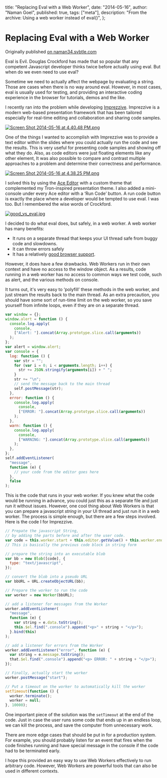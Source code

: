   title: "Replacing Eval with a Web Worker",
  date: "2014-05-16",
  author: "Naman Goel",
  published: true,
  tags: ["meta"],
  description: "From the archive: Using a web worker instead of eval()",
};

# Replacing Eval with a Web Worker

Originally published [on naman34.svbtle.com](https://naman34.svbtle.com/replacing-eval-with-a-web-worker)

Eval is Evil. Douglas Crockford has made that so popular that any competent Javascript developer thinks twice before actually using eval. But when do we even need to use eval?

Sometime we need to actually affect the webpage by evaluating a string. Those are cases when there is no way around eval. However, in most cases, eval is usually used for testing, and providing an interactive coding experience in the browser for tutorials, demos and the like.

I recently ran into the problem while developing [Imprezzive](http://scribbler-prelaunch-9084.onmodulus.net). Imprezzive is a modern web-based presentation framework that has been tailored especially for real-time editing and collaboration and sharing code samples.

[![Screen Shot 2014-05-16 at 4.40.48 PM.png](https://svbtleusercontent.com/jrrtyhyjsw4dza_small.png)](https://svbtleusercontent.com/jrrtyhyjsw4dza.png)

One of the things I wanted to accomplish with Imprezzive was to provide a text editor within the slides where you could actually run the code and see the results. This is very useful for presenting code samples and showing off what they do. Also, as code editors were just floating elements like any other element, It was also possible to compare and contrast multiple approaches to a problem and determine their correctness and performance.

[![Screen Shot 2014-05-16 at 4.38.25 PM.png](https://svbtleusercontent.com/bqdcncvzs9ctlg_small.png)](https://svbtleusercontent.com/bqdcncvzs9ctlg.png)

I solved this by using the [Ace Editor](http://ace.c9.io/) with a custom theme that complemented my Tron-inspired presentation theme. I also added a mini-console under every Ace editor with a ‘Run Code’ button. A run code button is exactly the place where a developer would be tempted to use eval. I was too. But I remembered the wise words of Crockford.

[![good_vs_eval.jpg](https://svbtleusercontent.com/f9imayjtiyhq5a_small.jpg)](https://svbtleusercontent.com/f9imayjtiyhq5a.jpg)

I decided to do what eval does, but safely, in a web worker. A web worker has many benefits:

- It runs on a separate thread that keeps your UI thread safe from buggy code and slowdowns.
- It can throw errors safely
- It has a relatively [good browser support](http://caniuse.com/#search=web%20workers).

However, it does have a few drawbacks. Web Workers run in their own context and have no access to the window object. As a results, code running in a web worker has no access to common ways we test code, such as alert, and the various methods on console.

It turns out, it's very easy to ‘polyfill’ these methods in the web worker, and just stream the results back to the main thread. As an extra precaution, you should have some sort of run-time limit on the web worker, so you save yourself from infinite loops, even if they are on a separate thread.

```js
var window = {};
window.alert = function () {
  console.log.apply(
    console,
    ["Alert: "].concat(Array.prototype.slice.call(arguments))
  );
};
var alert = window.alert;
var console = {
  log: function () {
    var str = "";
    for (var i = 0; i < arguments.length; i++) {
      str += JSON.stringify(arguments[i]) + " ";
    }
    str += "\n";
    // send the message back to the main thread
    self.postMessage(str);
  },
  error: function () {
    console.log.apply(
      console,
      ["ERROR: "].concat(Array.prototype.slice.call(arguments))
    );
  },
  warn: function () {
    console.log.apply(
      console,
      ["WARNING: "].concat(Array.prototype.slice.call(arguments))
    );
  },
};
self.addEventListener(
  "message",
  function (e) {
    // your code from the editor goes here
  },
  false
);
```

This is the code that runs in your web worker. If you knew what the code would be running in advance, you could just this as a separate file and just run it without issues. However, one cool thing about Web Workers is that you can prepare a javascript _string_ in your UI thread and just run it in a web worker. The process is simple enough, but there are a few steps involved. Here is the code I for Imprezzive.

```js
// Prepate the javascript String,
// by adding the parts before and after the user code.
var code = this.worker.start + this.editor.getValue() + this.worker.end;
// This is basically the previous code block in string form

// prepare the string into an executable blob
var bb = new Blob([code], {
  type: "text/javascript",
});

// convert the blob into a pseudo URL
var bbURL = URL.createObjectURL(bb);

// Prepare the worker to run the code
var worker = new Worker(bbURL);

// add a listener for messages from the Worker
worker.addEventListener(
  "message",
  function (e) {
    var string = e.data.toString();
    this.$el.find(".console").append("<p>" + string + "</p>");
  }.bind(this)
);

// add a listener for errors from the Worker
worker.addEventListener("error", function (e) {
  var string = e.message.toString();
  that.$el.find(".console").append("<p> ERROR: " + string + "</p>");
});

// Finally, actually start the worker
worker.postMessage("start");

// Put a timeout on the worker to automatically kill the worker
setTimeout(function () {
  worker.terminate();
  worker = null;
}, 10000);
```

One important piece of the solution was the `setTimeout` at the end of the code. Just in case the user runs some code that ends up in an endless loop, we can kill the process, and save the computer from unnecessary work.

There are more edge cases that should be put in for a production system. For example, you should probably listen for an event that fires when the code finishes running and have special message in the console if the code had to be terminated early.

I hope this provided an easy way to use Web Workers effectively to run arbitrary code. However, Web Workers are powerful tools that can also be used in different contexts.
